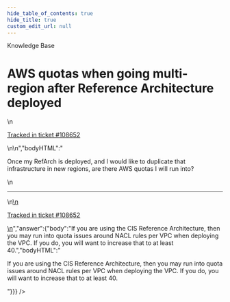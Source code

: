 ```yaml
---
hide_table_of_contents: true
hide_title: true
custom_edit_url: null
---
```



<CenterLayout>
<span class="title">Knowledge Base</span>
<h1>AWS quotas when going multi-region after Reference Architecture deployed</h1>
<GitHub json={{"id":"D_kwDOF8slf84APncK","number":429,"author":{"login":"iangrunt"},"title":"AWS quotas when going multi-region after Reference Architecture deployed","body":"\nOnce my RefArch is deployed, and I would like to duplicate that infrastructure in new regions, are there AWS quotas I will run into?\n\n---\n\n<ins datetime=\"2022-05-23T19:58:51Z\">\n  <p><a href=\"https://support.gruntwork.io/hc/requests/108652\">Tracked in ticket #108652</a></p>\n</ins>\n","bodyHTML":"<p dir=\"auto\">Once my RefArch is deployed, and I would like to duplicate that infrastructure in new regions, are there AWS quotas I will run into?</p>\n<hr>\n<ins datetime=\"2022-05-23T19:58:51Z\">\n  <p dir=\"auto\"><a href=\"https://support.gruntwork.io/hc/requests/108652\" rel=\"nofollow\">Tracked in ticket #108652</a></p>\n</ins>","answer":{"body":"If you are using the CIS Reference Architecture, then you may run into quota issues around NACL rules per VPC when deploying the VPC. If you do, you will want to increase that to at least 40.","bodyHTML":"<p dir=\"auto\">If you are using the CIS Reference Architecture, then you may run into quota issues around NACL rules per VPC when deploying the VPC. If you do, you will want to increase that to at least 40.</p>"}}} />

</CenterLayout>
  

<!-- ##DOCS-SOURCER-START
{
  "sourcePlugin": "github-discussions",
  "hash": "ab1dd8eeace451e96a151038ae8e94f9"
}
##DOCS-SOURCER-END -->
